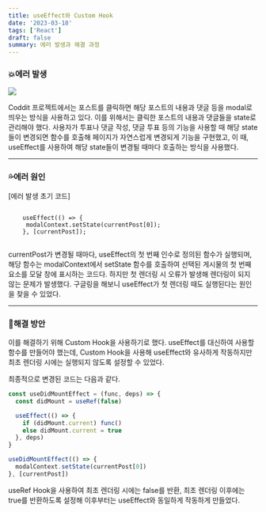 ```yaml
---
title: useEffect와 Custom Hook
date: '2023-03-18'
tags: ['React']
draft: false
summary: 에러 발생과 해결 과정
---
```


### 💥에러 발생

![](https://velog.velcdn.com/images/hazel_1130/post/ae5f1c85-245e-43e3-ad3c-e6fc6539f83a/image.png)

Coddit 프로젝트에서는 포스트를 클릭하면 해당 포스트의 내용과 댓글 등을 modal로 띄우는 방식을 사용하고 있다. 이를 위해서는 클릭한 포스트의 내용과 댓글들을 state로 관리해야 했다.
사용자가 투표나 댓글 작성, 댓글 투표 등의 기능을 사용할 때 해당 state들이 변경되면 함수를 호출해 페이지가 자연스럽게 변경되게 기능을 구현했고, 이 때, useEffect를 사용하여 해당 state들이 변경될 때마다 호출하는 방식을 사용했다.

---

### 💦에러 원인

[에러 발생 초기 코드]

```

    useEffect(() => {
     modalContext.setState(currentPost[0]);
    }, [currentPost]);


```

currentPost가 변경될 때마다, useEffect의 첫 번째 인수로 정의된 함수가 실행되며, 해당 함수는 modalContext에서 setState 함수를 호출하여 선택된 게시물의 첫 번째 요소를 모달 창에 표시하는 코드다. 하지만 첫 렌더링 시 오류가 발생해 렌더링이 되지 않는 문제가 발생했다. 구글링을 해보니 useEffect가 첫 렌더링 때도 실행된다는 원인을 찾을 수 있었다.

---

### 💫해결 방안

이를 해결하기 위해 Custom Hook을 사용하기로 했다. useEffect를 대신하여 사용할 함수를 만들어야 했는데, Custom Hook을 사용해 useEffect와 유사하게 작동하지만 최초 렌더링 시에는 실행되지 않도록 설정할 수 있었다.

최종적으로 변경된 코드는 다음과 같다.

```js
const useDidMountEffect = (func, deps) => {
  const didMount = useRef(false)

  useEffect(() => {
    if (didMount.current) func()
    else didMount.current = true
  }, deps)
}

useDidMountEffect(() => {
  modalContext.setState(currentPost[0])
}, [currentPost])
```

useRef Hook을 사용하여 최초 렌더링 시에는 false를 반환, 최초 렌더링 이후에는 true를 반환하도록 설정해 이후부터는 useEffect와 동일하게 작동하게 만들었다.
